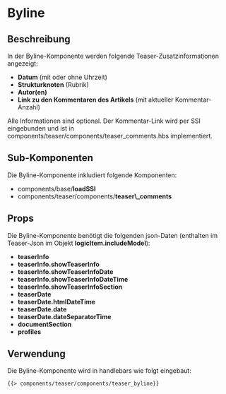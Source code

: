 
<Meta of={TeaserBylineStories} />

# Byline

## Beschreibung

In der Byline-Komponente werden folgende Teaser-Zusatzinformationen angezeigt:

<ul>
    <li>
        <b>Datum</b> (mit oder ohne Uhrzeit)
    </li>
    <li>
        <b>Strukturknoten</b> (Rubrik)
    </li>
    <li>
        <b>Autor(en)</b>
    </li>
    <li>
        <b>Link zu den Kommentaren des Artikels</b> (mit aktueller Kommentar-Anzahl)
    </li>
</ul>

Alle Informationen sind optional. Der Kommentar-Link wird per SSI eingebunden und ist in components/teaser/components/teaser_comments.hbs implementiert.

## Sub-Komponenten

Die Byline-Komponente inkludiert folgende Komponenten:

<ul>
  <li>
    components/base/<b>loadSSI</b>
  </li>

  <li>
    components/teaser/components/<b>teaser\_comments</b>
  </li>
</ul>

## Props

Die Byline-Komponente benötigt die folgenden json-Daten (enthalten im Teaser-Json im Objekt <b>logicItem.includeModel</b>):

<ul>
    <li>
        <b>teaserInfo</b>
    </li>
    <li>
        <b>teaserInfo.showTeaserInfo</b>
    </li>
    <li>
        <b>teaserInfo.showTeaserInfoDate</b>
    </li>
    <li>
        <b>teaserInfo.showTeaserInfoDateTime</b>
    </li>
    <li>
        <b>teaserInfo.showTeaserInfoSection</b>
    </li>
    <li>
        <b>teaserDate</b>
    </li>
    <li>
        <b>teaserDate.htmlDateTime</b>
    </li>
    <li>
        <b>teaserDate.date</b>
    </li>
    <li>
        <b>teaserDate.dateSeparatorTime</b>
    </li>
    <li>
        <b>documentSection</b>
    </li>
    <li>
        <b>profiles</b>
    </li>
</ul>

## Verwendung

Die Byline-Komponente wird in handlebars wie folgt eingebaut:

```html
{{> components/teaser/components/teaser_byline}}
```

<Canvas withToolbar>
    <Story of={TeaserBylineStories.Default} />
    <Story of={TeaserBylineStories.WithComments} />
    <Story of={TeaserBylineStories.CommentsOnly} />
</Canvas>

<ArgsTable story="default" />
